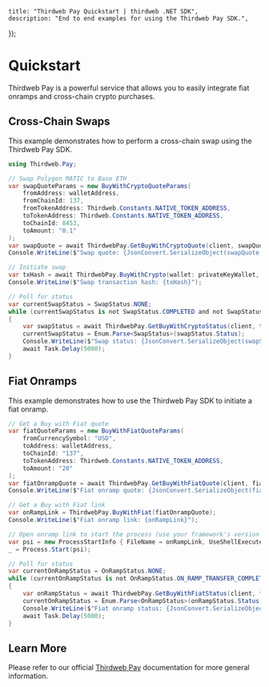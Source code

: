 
	title: "Thirdweb Pay Quickstart | thirdweb .NET SDK",
	description: "End to end examples for using the Thirdweb Pay SDK.",
});

# Quickstart

Thirdweb Pay is a powerful service that allows you to easily integrate fiat onramps and cross-chain crypto purchases.

## Cross-Chain Swaps

This example demonstrates how to perform a cross-chain swap using the Thirdweb Pay SDK.

```csharp
using Thirdweb.Pay;

// Swap Polygon MATIC to Base ETH
var swapQuoteParams = new BuyWithCryptoQuoteParams(
    fromAddress: walletAddress,
    fromChainId: 137,
    fromTokenAddress: Thirdweb.Constants.NATIVE_TOKEN_ADDRESS,
    toTokenAddress: Thirdweb.Constants.NATIVE_TOKEN_ADDRESS,
    toChainId: 8453,
    toAmount: "0.1"
);
var swapQuote = await ThirdwebPay.GetBuyWithCryptoQuote(client, swapQuoteParams);
Console.WriteLine($"Swap quote: {JsonConvert.SerializeObject(swapQuote, Formatting.Indented)}");

// Initiate swap
var txHash = await ThirdwebPay.BuyWithCrypto(wallet: privateKeyWallet, buyWithCryptoQuote: swapQuote);
Console.WriteLine($"Swap transaction hash: {txHash}");

// Poll for status
var currentSwapStatus = SwapStatus.NONE;
while (currentSwapStatus is not SwapStatus.COMPLETED and not SwapStatus.FAILED)
{
    var swapStatus = await ThirdwebPay.GetBuyWithCryptoStatus(client, txHash);
    currentSwapStatus = Enum.Parse<SwapStatus>(swapStatus.Status);
    Console.WriteLine($"Swap status: {JsonConvert.SerializeObject(swapStatus, Formatting.Indented)}");
    await Task.Delay(5000);
}
```

## Fiat Onramps

This example demonstrates how to use the Thirdweb Pay SDK to initiate a fiat onramp.

```csharp
// Get a Buy with Fiat quote
var fiatQuoteParams = new BuyWithFiatQuoteParams(
    fromCurrencySymbol: "USD",
    toAddress: walletAddress,
    toChainId: "137",
    toTokenAddress: Thirdweb.Constants.NATIVE_TOKEN_ADDRESS,
    toAmount: "20"
);
var fiatOnrampQuote = await ThirdwebPay.GetBuyWithFiatQuote(client, fiatQuoteParams);
Console.WriteLine($"Fiat onramp quote: {JsonConvert.SerializeObject(fiatOnrampQuote, Formatting.Indented)}");

// Get a Buy with Fiat link
var onRampLink = ThirdwebPay.BuyWithFiat(fiatOnrampQuote);
Console.WriteLine($"Fiat onramp link: {onRampLink}");

// Open onramp link to start the process (use your framework's version of this)
var psi = new ProcessStartInfo { FileName = onRampLink, UseShellExecute = true };
_ = Process.Start(psi);

// Poll for status
var currentOnRampStatus = OnRampStatus.NONE;
while (currentOnRampStatus is not OnRampStatus.ON_RAMP_TRANSFER_COMPLETED and not OnRampStatus.ON_RAMP_TRANSFER_FAILED)
{
    var onRampStatus = await ThirdwebPay.GetBuyWithFiatStatus(client, fiatOnrampQuote.IntentId);
    currentOnRampStatus = Enum.Parse<OnRampStatus>(onRampStatus.Status);
    Console.WriteLine($"Fiat onramp status: {JsonConvert.SerializeObject(onRampStatus, Formatting.Indented)}");
    await Task.Delay(5000);
}
```

## Learn More

Please refer to our official [Thirdweb Pay](/connect/pay/overview) documentation for more general information.
